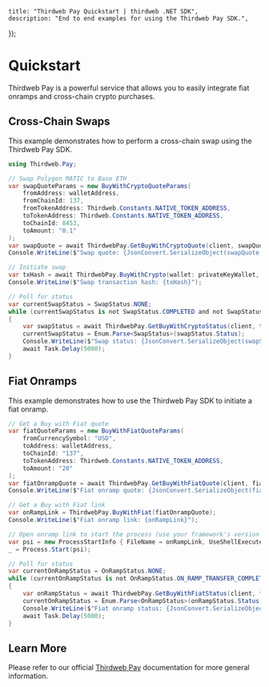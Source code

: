 
	title: "Thirdweb Pay Quickstart | thirdweb .NET SDK",
	description: "End to end examples for using the Thirdweb Pay SDK.",
});

# Quickstart

Thirdweb Pay is a powerful service that allows you to easily integrate fiat onramps and cross-chain crypto purchases.

## Cross-Chain Swaps

This example demonstrates how to perform a cross-chain swap using the Thirdweb Pay SDK.

```csharp
using Thirdweb.Pay;

// Swap Polygon MATIC to Base ETH
var swapQuoteParams = new BuyWithCryptoQuoteParams(
    fromAddress: walletAddress,
    fromChainId: 137,
    fromTokenAddress: Thirdweb.Constants.NATIVE_TOKEN_ADDRESS,
    toTokenAddress: Thirdweb.Constants.NATIVE_TOKEN_ADDRESS,
    toChainId: 8453,
    toAmount: "0.1"
);
var swapQuote = await ThirdwebPay.GetBuyWithCryptoQuote(client, swapQuoteParams);
Console.WriteLine($"Swap quote: {JsonConvert.SerializeObject(swapQuote, Formatting.Indented)}");

// Initiate swap
var txHash = await ThirdwebPay.BuyWithCrypto(wallet: privateKeyWallet, buyWithCryptoQuote: swapQuote);
Console.WriteLine($"Swap transaction hash: {txHash}");

// Poll for status
var currentSwapStatus = SwapStatus.NONE;
while (currentSwapStatus is not SwapStatus.COMPLETED and not SwapStatus.FAILED)
{
    var swapStatus = await ThirdwebPay.GetBuyWithCryptoStatus(client, txHash);
    currentSwapStatus = Enum.Parse<SwapStatus>(swapStatus.Status);
    Console.WriteLine($"Swap status: {JsonConvert.SerializeObject(swapStatus, Formatting.Indented)}");
    await Task.Delay(5000);
}
```

## Fiat Onramps

This example demonstrates how to use the Thirdweb Pay SDK to initiate a fiat onramp.

```csharp
// Get a Buy with Fiat quote
var fiatQuoteParams = new BuyWithFiatQuoteParams(
    fromCurrencySymbol: "USD",
    toAddress: walletAddress,
    toChainId: "137",
    toTokenAddress: Thirdweb.Constants.NATIVE_TOKEN_ADDRESS,
    toAmount: "20"
);
var fiatOnrampQuote = await ThirdwebPay.GetBuyWithFiatQuote(client, fiatQuoteParams);
Console.WriteLine($"Fiat onramp quote: {JsonConvert.SerializeObject(fiatOnrampQuote, Formatting.Indented)}");

// Get a Buy with Fiat link
var onRampLink = ThirdwebPay.BuyWithFiat(fiatOnrampQuote);
Console.WriteLine($"Fiat onramp link: {onRampLink}");

// Open onramp link to start the process (use your framework's version of this)
var psi = new ProcessStartInfo { FileName = onRampLink, UseShellExecute = true };
_ = Process.Start(psi);

// Poll for status
var currentOnRampStatus = OnRampStatus.NONE;
while (currentOnRampStatus is not OnRampStatus.ON_RAMP_TRANSFER_COMPLETED and not OnRampStatus.ON_RAMP_TRANSFER_FAILED)
{
    var onRampStatus = await ThirdwebPay.GetBuyWithFiatStatus(client, fiatOnrampQuote.IntentId);
    currentOnRampStatus = Enum.Parse<OnRampStatus>(onRampStatus.Status);
    Console.WriteLine($"Fiat onramp status: {JsonConvert.SerializeObject(onRampStatus, Formatting.Indented)}");
    await Task.Delay(5000);
}
```

## Learn More

Please refer to our official [Thirdweb Pay](/connect/pay/overview) documentation for more general information.
